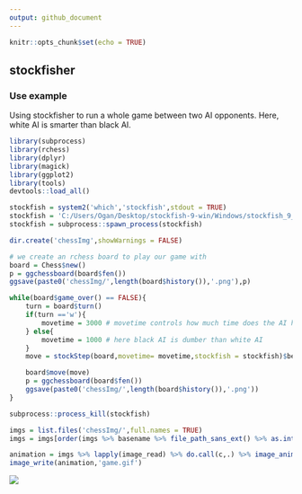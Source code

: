 ```yaml
---
output: github_document
---
```


```r
knitr::opts_chunk$set(echo = TRUE)

```

## stockfisher

### Use example

Using stockfisher to run a whole game between two AI opponents. Here, white AI is smarter than black AI.

```r
library(subprocess)
library(rchess)
library(dplyr)
library(magick)
library(ggplot2)
library(tools)
devtools::load_all()

stockfish = system2('which','stockfish',stdout = TRUE)
stockfish = 'C:/Users/Ogan/Desktop/stockfish-9-win/Windows/stockfish_9_x64.exe'
stockfish = subprocess::spawn_process(stockfish)

dir.create('chessImg',showWarnings = FALSE)

# we create an rchess board to play our game with
board = Chess$new()
p = ggchessboard(board$fen())
ggsave(paste0('chessImg/',length(board$history()),'.png'),p)

while(board$game_over() == FALSE){
    turn = board$turn()
    if(turn =='w'){
        movetime = 3000 # movetime controls how much time does the AI have to think
    } else{
        movetime = 1000 # here black AI is dumber than white AI
    }
    move = stockStep(board,movetime= movetime,stockfish = stockfish)$bestmove

    board$move(move)
    p = ggchessboard(board$fen())
    ggsave(paste0('chessImg/',length(board$history()),'.png'))
}

subprocess::process_kill(stockfish)

imgs = list.files('chessImg/',full.names = TRUE)
imgs = imgs[order(imgs %>% basename %>% file_path_sans_ext() %>% as.integer())]

animation = imgs %>% lapply(image_read) %>% do.call(c,.) %>% image_animate(fps =1)
image_write(animation,'game.gif')

```

![](game.gif)